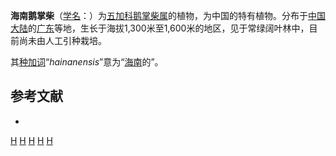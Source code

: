 {{Speciesbox
| genus = Schefflera
| species = hainanensis
| authority = Merr. et Chun, 1935
| synonyms = ''Agalma hainanense'' <small>(Merr. & Chun) Hutch.</small>
}}

'''海南鹅掌柴'''（[[学名|学名]]：{{lang|la|''Schefflera hainanensis''}}）为[[五加科|五加科]][[鹅掌柴属|鹅掌柴属]]的植物，为中国的特有植物。分布于[[中国大陆|中国大陆]]的[[广东|广东]]等地，生长于海拔1,300米至1,600米的地区，见于常绿阔叶林中，目前尚未由人工引种栽培。

其[[种加词|种加词]]“''hainanensis''”意为“[[海南|海南]]的”。

== 参考文献 ==
<div class="references-small">
* {{cite web| url =http://www.bioinfo.cn/db05/KmzwSpecies.php?action=view&id=595| title =海南鹅掌柴| work =《中国高等植物数据库全库》| publisher =中国科学院微生物研究所| author =昆明植物研究所| accessdate =2009-02-21| deadurl =yes| archiveurl =https://web.archive.org/web/20160305013438/http://www.bioinfo.cn/db05/KmzwSpecies.php?action=view&id=595| archivedate =2016-03-05}}
</div>
{{Taxonbar|from=Q11150340}}

[[Category:鹅掌柴属|H]]
[[Category:中国特有植物|H]]
[[Category:海南植物|H]]
[[Category:广东植物|H]]
[[Category:1935年描述的植物|H]]


{{Apiales-stub}}